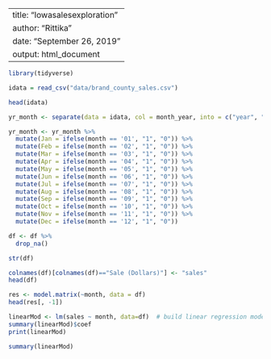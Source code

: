 
---
title: "Iowasalesexploration"
author: "Rittika"
date: "September 26, 2019"
output: html_document
---


```{r Importing libraries}
library(tidyverse)
```

```{r Importing data}
idata = read_csv("data/brand_county_sales.csv")
```
```{r}
head(idata)
```
```{r year month separate columns}
yr_month <- separate(data = idata, col = month_year, into = c("year", "month"), sep = "-")
```

```{r}
yr_month <- yr_month %>%
  mutate(Jan = ifelse(month == '01', "1", "0")) %>%
  mutate(Feb = ifelse(month == '02', "1", "0")) %>%
  mutate(Mar = ifelse(month == '03', "1", "0")) %>%
  mutate(Apr = ifelse(month == '04', "1", "0")) %>%
  mutate(May = ifelse(month == '05', "1", "0")) %>%
  mutate(Jun = ifelse(month == '06', "1", "0")) %>%
  mutate(Jul = ifelse(month == '07', "1", "0")) %>%
  mutate(Aug = ifelse(month == '08', "1", "0")) %>%
  mutate(Sep = ifelse(month == '09', "1", "0")) %>%
  mutate(Oct = ifelse(month == '10', "1", "0")) %>%
  mutate(Nov = ifelse(month == '11', "1", "0")) %>%
  mutate(Dec = ifelse(month == '12', "1", "0")) 
```
  

```{r # Remove any observation with missing values:}
df <- df %>% 
  drop_na()

str(df)
```

```{r Rename a Sales (dollar) in R}
colnames(df)[colnames(df)=="Sale (Dollars)"] <- "sales"
head(df)
```
```{r}
res <- model.matrix(~month, data = df)
head(res[, -1])
```

```{r}
linearMod <- lm(sales ~ month, data=df)  # build linear regression model on full data
summary(linearMod)$coef
print(linearMod)
```
```{r Linear Regression Diagnostics}
summary(linearMod)
```
